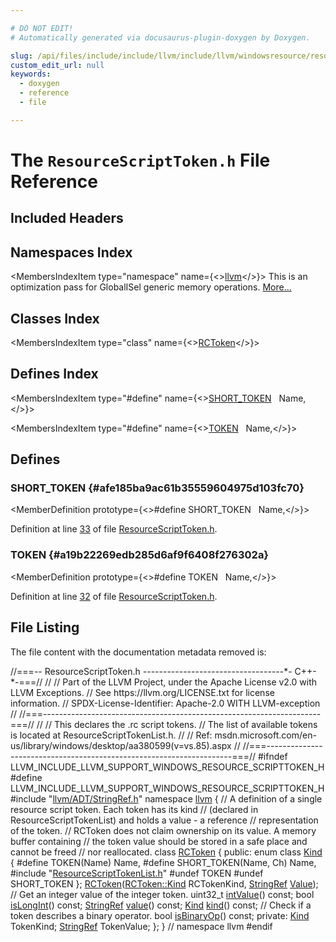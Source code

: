 ```yaml
---

# DO NOT EDIT!
# Automatically generated via docusaurus-plugin-doxygen by Doxygen.

slug: /api/files/include/include/llvm/include/llvm/windowsresource/resourcescripttoken-h
custom_edit_url: null
keywords:
  - doxygen
  - reference
  - file

---
```





# The `ResourceScriptToken.h` File Reference

<DoxygenPage pluginConfig={pluginConfig}>



## Included Headers

<IncludesList>
<IncludesListItem
  filePath="llvm/ADT/StringRef.h"
  permalink="/docs/api/files/include/include/llvm/include/llvm/adt/stringref-h"
  isLocal="true" />
<IncludesListItem
  filePath="ResourceScriptTokenList.h"
  permalink="/docs/api/files/include/include/llvm/include/llvm/windowsresource/resourcescripttokenlist-h"
  isLocal="true" />
</IncludesList>

## Namespaces Index

<MembersIndex>

<MembersIndexItem
  type="namespace"
  name={<><a href="/docs/api/namespaces/llvm">llvm</a></>}>
This is an optimization pass for GlobalISel generic memory operations. <a href="/docs/api/namespaces/llvm/#details">More...</a>
</MembersIndexItem>

</MembersIndex>

## Classes Index

<MembersIndex>

<MembersIndexItem
  type="class"
  name={<><a href="/docs/api/classes/llvm/rctoken">RCToken</a></>}>
</MembersIndexItem>

</MembersIndex>

## Defines Index

<MembersIndex>

<MembersIndexItem
  type="#define"
  name={<><a href="#afe185ba9ac61b35559604975d103fc70">SHORT&#95;TOKEN</a>&nbsp;&nbsp;&nbsp;Name,</>}>
</MembersIndexItem>

<MembersIndexItem
  type="#define"
  name={<><a href="#a19b22269edb285d6af9f6408f276302a">TOKEN</a>&nbsp;&nbsp;&nbsp;Name,</>}>
</MembersIndexItem>

</MembersIndex>


<SectionDefinition>

## Defines

### SHORT&#95;TOKEN {#afe185ba9ac61b35559604975d103fc70}

<MemberDefinition
  prototype={<>#define SHORT&#95;TOKEN&nbsp;&nbsp;&nbsp;Name,</>}>

Definition at line <a href="#l00033">33</a> of file <a href="/docs/api/files/include/include/llvm/include/llvm/windowsresource/resourcescripttoken-h">ResourceScriptToken.h</a>.
</MemberDefinition>

### TOKEN {#a19b22269edb285d6af9f6408f276302a}

<MemberDefinition
  prototype={<>#define TOKEN&nbsp;&nbsp;&nbsp;Name,</>}>

Definition at line <a href="#l00032">32</a> of file <a href="/docs/api/files/include/include/llvm/include/llvm/windowsresource/resourcescripttoken-h">ResourceScriptToken.h</a>.
</MemberDefinition>

</SectionDefinition>

## File Listing

The file content with the documentation metadata removed is:

<ProgramListing>

<Link id="l00001" /><CodeLine lineNumber="1"><Highlight kind="comment">//===-- ResourceScriptToken.h -----------------------------------&#42;- C++-&#42;-===//</Highlight><Highlight kind="normal"></Highlight></CodeLine>
<Link id="l00002" /><CodeLine lineNumber="2"><Highlight kind="normal"></Highlight><Highlight kind="comment">//</Highlight><Highlight kind="normal"></Highlight></CodeLine>
<Link id="l00003" /><CodeLine lineNumber="3"><Highlight kind="normal"></Highlight><Highlight kind="comment">// Part of the LLVM Project, under the Apache License v2.0 with LLVM Exceptions.</Highlight><Highlight kind="normal"></Highlight></CodeLine>
<Link id="l00004" /><CodeLine lineNumber="4"><Highlight kind="normal"></Highlight><Highlight kind="comment">// See https://llvm.org/LICENSE.txt for license information.</Highlight><Highlight kind="normal"></Highlight></CodeLine>
<Link id="l00005" /><CodeLine lineNumber="5"><Highlight kind="normal"></Highlight><Highlight kind="comment">// SPDX-License-Identifier: Apache-2.0 WITH LLVM-exception</Highlight><Highlight kind="normal"></Highlight></CodeLine>
<Link id="l00006" /><CodeLine lineNumber="6"><Highlight kind="normal"></Highlight><Highlight kind="comment">//</Highlight><Highlight kind="normal"></Highlight></CodeLine>
<Link id="l00007" /><CodeLine lineNumber="7"><Highlight kind="normal"></Highlight><Highlight kind="comment">//===---------------------------------------------------------------------===//</Highlight><Highlight kind="normal"></Highlight></CodeLine>
<Link id="l00008" /><CodeLine lineNumber="8"><Highlight kind="normal"></Highlight><Highlight kind="comment">//</Highlight><Highlight kind="normal"></Highlight></CodeLine>
<Link id="l00009" /><CodeLine lineNumber="9"><Highlight kind="normal"></Highlight><Highlight kind="comment">// This declares the .rc script tokens.</Highlight><Highlight kind="normal"></Highlight></CodeLine>
<Link id="l00010" /><CodeLine lineNumber="10"><Highlight kind="normal"></Highlight><Highlight kind="comment">// The list of available tokens is located at ResourceScriptTokenList.h.</Highlight><Highlight kind="normal"></Highlight></CodeLine>
<Link id="l00011" /><CodeLine lineNumber="11"><Highlight kind="normal"></Highlight><Highlight kind="comment">//</Highlight><Highlight kind="normal"></Highlight></CodeLine>
<Link id="l00012" /><CodeLine lineNumber="12"><Highlight kind="normal"></Highlight><Highlight kind="comment">// Ref: msdn.microsoft.com/en-us/library/windows/desktop/aa380599(v=vs.85).aspx</Highlight><Highlight kind="normal"></Highlight></CodeLine>
<Link id="l00013" /><CodeLine lineNumber="13"><Highlight kind="normal"></Highlight><Highlight kind="comment">//</Highlight><Highlight kind="normal"></Highlight></CodeLine>
<Link id="l00014" /><CodeLine lineNumber="14"><Highlight kind="normal"></Highlight><Highlight kind="comment">//===---------------------------------------------------------------------===//</Highlight><Highlight kind="normal"></Highlight></CodeLine>
<Link id="l00015" /><CodeLine lineNumber="15"><Highlight kind="normal"></Highlight></CodeLine>
<Link id="l00016" /><CodeLine lineNumber="16"><Highlight kind="normal"></Highlight><Highlight kind="preprocessor">#ifndef LLVM&#95;INCLUDE&#95;LLVM&#95;SUPPORT&#95;WINDOWS&#95;RESOURCE&#95;SCRIPTTOKEN&#95;H</Highlight><Highlight kind="normal"></Highlight></CodeLine>
<Link id="l00017" /><CodeLine lineNumber="17"><Highlight kind="normal"></Highlight><Highlight kind="preprocessor">#define LLVM&#95;INCLUDE&#95;LLVM&#95;SUPPORT&#95;WINDOWS&#95;RESOURCE&#95;SCRIPTTOKEN&#95;H</Highlight><Highlight kind="normal"></Highlight></CodeLine>
<Link id="l00018" /><CodeLine lineNumber="18"><Highlight kind="normal"></Highlight></CodeLine>
<Link id="l00019" /><CodeLine lineNumber="19"><Highlight kind="normal"></Highlight><Highlight kind="preprocessor">#include &quot;<a href="/docs/api/files/include/include/llvm/include/llvm/adt/stringref-h">llvm/ADT/StringRef.h</a>&quot;</Highlight><Highlight kind="normal"></Highlight></CodeLine>
<Link id="l00020" /><CodeLine lineNumber="20"><Highlight kind="normal"></Highlight></CodeLine>
<Link id="l00021" /><CodeLine lineNumber="21"><Highlight kind="normal"></Highlight><Highlight kind="keyword">namespace </Highlight><Highlight kind="normal"><a href="/docs/api/namespaces/llvm">llvm</a> &#123;</Highlight></CodeLine>
<Link id="l00022" /><CodeLine lineNumber="22"><Highlight kind="normal"></Highlight></CodeLine>
<Link id="l00023" /><CodeLine lineNumber="23"><Highlight kind="normal"></Highlight><Highlight kind="comment">// A definition of a single resource script token. Each token has its kind</Highlight><Highlight kind="normal"></Highlight></CodeLine>
<Link id="l00024" /><CodeLine lineNumber="24"><Highlight kind="normal"></Highlight><Highlight kind="comment">// (declared in ResourceScriptTokenList) and holds a value - a reference</Highlight><Highlight kind="normal"></Highlight></CodeLine>
<Link id="l00025" /><CodeLine lineNumber="25"><Highlight kind="normal"></Highlight><Highlight kind="comment">// representation of the token.</Highlight><Highlight kind="normal"></Highlight></CodeLine>
<Link id="l00026" /><CodeLine lineNumber="26"><Highlight kind="normal"></Highlight><Highlight kind="comment">// RCToken does not claim ownership on its value. A memory buffer containing</Highlight><Highlight kind="normal"></Highlight></CodeLine>
<Link id="l00027" /><CodeLine lineNumber="27"><Highlight kind="normal"></Highlight><Highlight kind="comment">// the token value should be stored in a safe place and cannot be freed</Highlight><Highlight kind="normal"></Highlight></CodeLine>
<Link id="l00028" /><CodeLine lineNumber="28"><Highlight kind="normal"></Highlight><Highlight kind="comment">// nor reallocated.</Highlight><Highlight kind="normal"></Highlight></CodeLine>
<Link id="l00029" /><CodeLine lineNumber="29" lineLink="/docs/api/classes/llvm/rctoken"><Highlight kind="normal"></Highlight><Highlight kind="keyword">class </Highlight><Highlight kind="normal"><a href="/docs/api/classes/llvm/rctoken/#a735ae2d2500e84867eaa8578ca827493">RCToken</a> &#123;</Highlight></CodeLine>
<Link id="l00030" /><CodeLine lineNumber="30"><Highlight kind="normal"></Highlight><Highlight kind="keyword">public</Highlight><Highlight kind="normal">:</Highlight></CodeLine>
<Link id="l00031" /><CodeLine lineNumber="31" lineLink="/docs/api/classes/llvm/rctoken/#a830f29ae35ead72ade64352695852c3f"><Highlight kind="normal">  </Highlight><Highlight kind="keyword">enum class</Highlight><Highlight kind="normal"> <a href="/docs/api/classes/llvm/rctoken/#a830f29ae35ead72ade64352695852c3f">Kind</a> &#123;</Highlight></CodeLine>
<Link id="l00032" /><CodeLine lineNumber="32" lineLink="#a19b22269edb285d6af9f6408f276302a"><Highlight kind="normal"></Highlight><Highlight kind="preprocessor">#define TOKEN(Name) Name,</Highlight><Highlight kind="normal"></Highlight></CodeLine>
<Link id="l00033" /><CodeLine lineNumber="33" lineLink="#afe185ba9ac61b35559604975d103fc70"><Highlight kind="normal"></Highlight><Highlight kind="preprocessor">#define SHORT&#95;TOKEN(Name, Ch) Name,</Highlight><Highlight kind="normal"></Highlight></CodeLine>
<Link id="l00034" /><CodeLine lineNumber="34"><Highlight kind="normal"></Highlight><Highlight kind="preprocessor">#include &quot;<a href="/docs/api/files/include/include/llvm/include/llvm/windowsresource/resourcescripttokenlist-h">ResourceScriptTokenList.h</a>&quot;</Highlight><Highlight kind="normal"></Highlight></CodeLine>
<Link id="l00035" /><CodeLine lineNumber="35"><Highlight kind="normal"></Highlight><Highlight kind="preprocessor">#undef TOKEN</Highlight><Highlight kind="normal"></Highlight></CodeLine>
<Link id="l00036" /><CodeLine lineNumber="36"><Highlight kind="normal"></Highlight><Highlight kind="preprocessor">#undef SHORT&#95;TOKEN</Highlight><Highlight kind="normal"></Highlight></CodeLine>
<Link id="l00037" /><CodeLine lineNumber="37"><Highlight kind="normal">  &#125;;</Highlight></CodeLine>
<Link id="l00038" /><CodeLine lineNumber="38"><Highlight kind="normal"></Highlight></CodeLine>
<Link id="l00039" /><CodeLine lineNumber="39" lineLink="/docs/api/classes/llvm/rctoken/#a735ae2d2500e84867eaa8578ca827493"><Highlight kind="normal">  <a href="/docs/api/classes/llvm/rctoken/#a735ae2d2500e84867eaa8578ca827493">RCToken</a>(<a href="/docs/api/classes/llvm/rctoken/#a830f29ae35ead72ade64352695852c3f">RCToken::Kind</a> RCTokenKind, <a href="/docs/api/classes/llvm/stringref">StringRef</a> <a href="/docs/api/classes/llvm/value">Value</a>);</Highlight></CodeLine>
<Link id="l00040" /><CodeLine lineNumber="40"><Highlight kind="normal"></Highlight></CodeLine>
<Link id="l00041" /><CodeLine lineNumber="41"><Highlight kind="normal">  </Highlight><Highlight kind="comment">// Get an integer value of the integer token.</Highlight><Highlight kind="normal"></Highlight></CodeLine>
<Link id="l00042" /><CodeLine lineNumber="42" lineLink="/docs/api/classes/llvm/rctoken/#aeab433256912e0ce78898276eb0a02b9"><Highlight kind="normal">  uint32&#95;t <a href="/docs/api/classes/llvm/rctoken/#aeab433256912e0ce78898276eb0a02b9">intValue</a>() </Highlight><Highlight kind="keyword">const</Highlight><Highlight kind="normal">;</Highlight></CodeLine>
<Link id="l00043" /><CodeLine lineNumber="43" lineLink="/docs/api/classes/llvm/rctoken/#a8927797fe5154dca8a334361ee8f6284"><Highlight kind="normal">  </Highlight><Highlight kind="keywordtype">bool</Highlight><Highlight kind="normal"> <a href="/docs/api/classes/llvm/rctoken/#a8927797fe5154dca8a334361ee8f6284">isLongInt</a>() </Highlight><Highlight kind="keyword">const</Highlight><Highlight kind="normal">;</Highlight></CodeLine>
<Link id="l00044" /><CodeLine lineNumber="44"><Highlight kind="normal"></Highlight></CodeLine>
<Link id="l00045" /><CodeLine lineNumber="45" lineLink="/docs/api/classes/llvm/rctoken/#a04ae3217e4ce299b6b189b371839bab5"><Highlight kind="normal">  <a href="/docs/api/classes/llvm/stringref">StringRef</a> <a href="/docs/api/classes/llvm/rctoken/#a04ae3217e4ce299b6b189b371839bab5">value</a>() </Highlight><Highlight kind="keyword">const</Highlight><Highlight kind="normal">;</Highlight></CodeLine>
<Link id="l00046" /><CodeLine lineNumber="46" lineLink="/docs/api/classes/llvm/rctoken/#a4e79ae83d6760c3ec998b13f52e9fc5e"><Highlight kind="normal">  <a href="/docs/api/classes/llvm/rctoken/#a830f29ae35ead72ade64352695852c3f">Kind</a> <a href="/docs/api/classes/llvm/rctoken/#a4e79ae83d6760c3ec998b13f52e9fc5e">kind</a>() </Highlight><Highlight kind="keyword">const</Highlight><Highlight kind="normal">;</Highlight></CodeLine>
<Link id="l00047" /><CodeLine lineNumber="47"><Highlight kind="normal"></Highlight></CodeLine>
<Link id="l00048" /><CodeLine lineNumber="48"><Highlight kind="normal">  </Highlight><Highlight kind="comment">// Check if a token describes a binary operator.</Highlight><Highlight kind="normal"></Highlight></CodeLine>
<Link id="l00049" /><CodeLine lineNumber="49" lineLink="/docs/api/classes/llvm/rctoken/#a53a8666ceef4c3622a7667efd55e219f"><Highlight kind="normal">  </Highlight><Highlight kind="keywordtype">bool</Highlight><Highlight kind="normal"> <a href="/docs/api/classes/llvm/rctoken/#a53a8666ceef4c3622a7667efd55e219f">isBinaryOp</a>() </Highlight><Highlight kind="keyword">const</Highlight><Highlight kind="normal">;</Highlight></CodeLine>
<Link id="l00050" /><CodeLine lineNumber="50"><Highlight kind="normal"></Highlight></CodeLine>
<Link id="l00051" /><CodeLine lineNumber="51"><Highlight kind="normal"></Highlight><Highlight kind="keyword">private</Highlight><Highlight kind="normal">:</Highlight></CodeLine>
<Link id="l00052" /><CodeLine lineNumber="52"><Highlight kind="normal">  <a href="/docs/api/classes/llvm/rctoken/#a830f29ae35ead72ade64352695852c3f">Kind</a> TokenKind;</Highlight></CodeLine>
<Link id="l00053" /><CodeLine lineNumber="53"><Highlight kind="normal">  <a href="/docs/api/classes/llvm/stringref">StringRef</a> TokenValue;</Highlight></CodeLine>
<Link id="l00054" /><CodeLine lineNumber="54"><Highlight kind="normal">&#125;;</Highlight></CodeLine>
<Link id="l00055" /><CodeLine lineNumber="55"><Highlight kind="normal"></Highlight></CodeLine>
<Link id="l00056" /><CodeLine lineNumber="56"><Highlight kind="normal">&#125; </Highlight><Highlight kind="comment">// namespace llvm</Highlight><Highlight kind="normal"></Highlight></CodeLine>
<Link id="l00057" /><CodeLine lineNumber="57"><Highlight kind="normal"></Highlight></CodeLine>
<Link id="l00058" /><CodeLine lineNumber="58"><Highlight kind="normal"></Highlight><Highlight kind="preprocessor">#endif</Highlight></CodeLine>

</ProgramListing>


</DoxygenPage>
